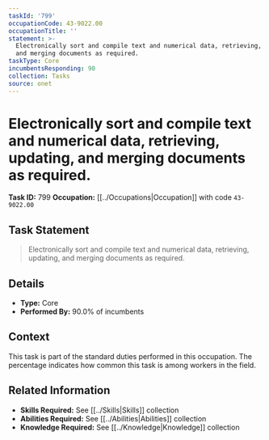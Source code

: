 ```yaml
---
taskId: '799'
occupationCode: 43-9022.00
occupationTitle: ''
statement: >-
  Electronically sort and compile text and numerical data, retrieving, updating,
  and merging documents as required.
taskType: Core
incumbentsResponding: 90
collection: Tasks
source: onet
---
```

# Electronically sort and compile text and numerical data, retrieving, updating, and merging documents as required.

**Task ID:** 799
**Occupation:** [[../Occupations|Occupation]] with code `43-9022.00`

## Task Statement

> Electronically sort and compile text and numerical data, retrieving, updating, and merging documents as required.

## Details

- **Type:** Core
- **Performed By:** 90.0% of incumbents

## Context

This task is part of the standard duties performed in this occupation. The percentage indicates how common this task is among workers in the field.

## Related Information

- **Skills Required:** See [[../Skills|Skills]] collection
- **Abilities Required:** See [[../Abilities|Abilities]] collection
- **Knowledge Required:** See [[../Knowledge|Knowledge]] collection
